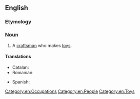 ==English==

===Etymology===
{{compound|en|toy|maker}}

===Noun===
{{en-noun}}

# A [[craftsman]] who makes [[toy]]s.

====Translations====
{{trans-top|craftsman who makes toys}}
* Catalan: {{t|ca|joguinaire|m|f}}
* Romanian: {{t|ro|jucărier|m}}
{{trans-mid}}
* Spanish: {{t|es|jugetero|m}}
{{trans-bottom}}

[[Category:en:Occupations]]
[[Category:en:People]]
[[Category:en:Toys]]